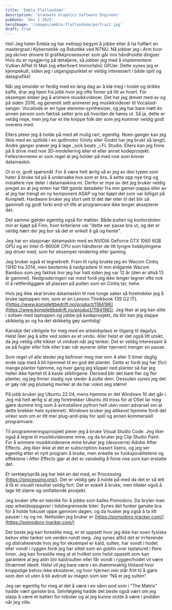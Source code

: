 ```yaml
---
title: 'Embla Flatlandsmo'
description: 'Graduate Graphics Software Engineer'
pubDate: 'Dec 1 2025'
heroImage: '/images/embla-flatlandsmo/portrait.jpg'
draft: true
---
```









<Question1/>

Hei! Jeg heter Embla og har nettopp begynt å jobbe etter å ha fullført en mastergrad i Kybernetikk og Robotikk ved NTNU. Nå jobber jeg i Arm hvor jeg skriver drivere til grafikkprosessorer som går inni håndholdte dingser. Hvis du er nysgjerrig på detaljene, så jobber jeg med å implementere Vulkan APIet til Mali (og etterhvert Immortalis) GPUer. Dette synes jeg er kjempekult, siden jeg i utgangspunktet er veldig interessert i både spill og datagrafikk!

Når jeg omsider er ferdig med en lang dag av å klø meg i hodet og drikke kaffe, drar jeg hjem fra jobb hvor jeg ofte finner på litt av hvert. For eksempel elsker jeg å animere musikkvideoer. Det har jeg drevet med av og på siden 2016, og generelt sett animerer jeg musikkvideoer til Vocaloid-sanger. Vocaloids er en type stemme-synthesizer, og jeg har bare møtt èn annen person som faktisk setter pris på hvordan de høres ut. Så ja, dette er veldig nisje, men jeg har et lite knippe folk der som jeg kommer veldig godt overens med.

Ellers pleier jeg å holde på med alt mulig rart, egentlig. Noen ganger kan jeg fikle med en spillidè i en spillmotor (Unity eller Godot har jeg brukt så langt). Andre ganger prøver jeg å lage _sick beats _i FL Studio. Ellers kan jeg finne på å drive med noe 3D-modellering eller et eller annet kodeprosjekt. Fellesnevneren er som regel at jeg holder på med noe som krever datamaskin.


<Question2/>

Oi oi oi, godt spørsmål. For å være helt ærlig så er jeg av den typen som hater å bruke tid på å undersøke hva som er bra, å sette opp nye ting og installere nye deler i datamaskina mi. Derfor er mye av det jeg bruker veldig preget av at jeg enten har fått gamle datadeler fra min gamer-pappa eller av at jeg har trengt en ny komponent ASAP og har kjøpt det som var billigst på Komplett. Hardware bruker jeg stort sett til det dør eller til det blir så gammelt og godt forbi end-of-life at programvare ikke lenger aksepterer det.

Det samme gjelder egentlig også for møbler. Både pulten og kontorstolen min er kjøpt på Finn, hvor kriteriene var “dette ser passe bra ut, og det er veldig nært der jeg bor så det er enkelt å gå og hente”.

Jeg har en stasjonær datamaskin med en NVIDIA GeForce GTX 1060 6GB GPU og en Intel i5-8600K CPU som håndterer de litt tyngre hobbytingene jeg driver med, som for eksempel rendering eller gaming.

Jeg bruker også et tegnebrett. Fram til nylig brukte jeg en Wacom Cintiq 13HD fra 2014, men bestemte å nedgradere til min eldgamle Wacom Bamboo som jeg faktisk tror jeg har hatt siden jeg var 12 år (den er altså 13 år gammel). Nedgraderingen var mest fordi jeg ikke lenger tegner ofte nok til å rettferdiggjøre all plassen på pulten som en Cintiq tar, hehe.

Hvis jeg ikke skal bruke datamaskin til noe tunge saker så foretrekker jeg å bruke laptoppen min, som er en Lenovo Thinkbook 13S G2 ITL ([https://www.komplettbedrift.no/product/1184196](https://www.komplettbedrift.no/product/1184196)). Jeg liker at jeg kan sitte i sofaen med laptoppen og jobbe på kodeprosjekt, da blir kan jeg slappe skikkelig av og ha det skikkelig gøy samtidig!

Kanskje det viktigste for meg med en arbeidsplass er tilgang til dagslys. Helst liker jeg å sitte ved siden av et vindu. Aller helst er det også litt utsikt, da jeg veldig ofte kikker ut vinduet når jeg tenker. Det er veldig interessant å se på fugler eller folk eller trær når øynene (eller hjernen) trenger en pause.

Som regel vil alle steder jeg befinner meg mer enn 4 eller 5 timer daglig ende opp med å bli hjemmet til en god del planter. Dette er fordi jeg har (for) mange planter hjemme, og hver gang jeg klipper ned planter så har jeg heller ikke hjertet til å kaste stiklingene. Dermed blir det bare fler og fler planter, og jeg finner stadig nye steder å putte dem. Dessuten synes jeg det er gøy når jeg plutselig merker at de har vokst seg større!


<Question3/>

På jobb bruker jeg Ubuntu 22.04, mens hjemme er det Windows 10 det går i. Jeg må helt ærlig si at jeg foretrekker Ubuntu (til tross for at OSet lar meg gjøre dumme ting som å avinstallere python helt uten noen advarsel om at dette brekker hele systemet). Windows bruker jeg allikevel hjemme fordi det virker som om er litt mer plug-and-play for spill og annen kommersiell programvare.

Til programmeringsprosjekt pleier jeg å bruke Visual Studio Code. Jeg liker også å tegne til musikkvideoene mine, og da bruker jeg Clip Studio Paint. For å animere musikkvideoene mine bruker jeg (dessverre) Adobe After Effects. Jeg liker ikke at det er subscription-basert lisens, og jeg ser egentlig etter et nytt program å bruke, men enkelte av funksjonalitetene og effektene i After Effects gjør at det er vanskelig å finne noe som kan erstatte det.

Et verktøy/språk jeg har lekt en del med, er Processing (https://processing.org/). Det er veldig gøy å holde på med da det er så lett å få et visuelt resultat veldig fort. Det er enkelt å bruke, men tillater også å lage litt større og omfattende prosjekt.

Jeg bruker ofte en teknikk for å jobbe som kalles Pomodoro. Da bryter man opp arbeidsoppgaver i tidsbegrensede biter. Synes det funker ganske bra for å holde fokuset oppe gjennom dagen, og da husker jeg også å ta litt pauser i ny og ne. Nettsiden jeg bruker er [https://pomodoro-tracker.com/](https://pomodoro-tracker.com/)


<Question4/>

Det beste jeg kan forestille meg, er et oppsett hvor jeg ikke har noen fysiske behov eller tanker om verden rundt meg. Jeg synes alltid det er irriterende og distraherende hvis jeg for eksempel er kald, sulten, har vondt i hodet eller vondt i  ryggen fordi jeg har sittet som en goblin over tastaturet i flere timer. Jeg kan forestille meg at et hvilket som helst oppsett som kan garantere at jeg aldri blir kald/sulten eller får vondt i ryggen/hodet vil være tilnærmet ideelt. Helst vil jeg bare være i en drømmeaktig tilstand hvor kroppslige behov ikke eksisterer, og hvor hjernen min står fritt til å gjøre som den vil uten å bli avbrutt av magen som sier “Nå er jeg sulten”.

Jeg ser egentlig for meg at det å være i en sånn pod som i “The Matrix” hadde vært ganske bra. Selvfølgelig hadde det beste også vært om jeg slapp å være et batteri for roboter og at jeg kunne slutte å være i podden når jeg ville.